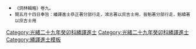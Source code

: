 {{Navbox
|name = 光緒二十九年癸卯科繙譯進士金榜
|title = 光緒二十九年（[[1903年]]）癸卯補行辛丑壬寅恩正併科繙譯進士金榜
|titlestyle = background-color:#FFD700;
|image =
|style = width:100%;text-align:center; 
|groupstyle = text-align:center; background-color:#FFD700;
|liststyle = text-align:center;
|state = {{{state<includeonly>|collapsed</includeonly>}}}
|group1 = 駐防<br />共4名
|list1 = [[恭正|恭正]]（青州駐防鑲白旗滿洲） - [[鴻志|鴻志]]（正藍旗滿洲） - [[晉魁|晉魁]]（荊州駐防鑲白旗蒙古） - [[魁續|魁續]]（荊州駐防鑲白旗滿洲）

|belowstyle = text-align: center; background-color:#FFD700;
|below='''前一科：[[Template:光緒二十四年戊戌科繙譯進士金榜|光緒二十四年戊戌繙譯科]]　'''·'''　後一科：[[Template:光緒三十年甲辰恩科繙譯進士金榜|光緒三十年甲辰繙譯恩科]]'''<br>'''同科文進士：[[Template:光緒二十九年癸卯科殿試金榜|光緒二十九年癸卯文科]]'''
}}
[[Category:光緒二十九年癸卯科繙譯進士]]
<noinclude>[[Category:光緒二十九年癸卯科繙譯進士]][[Category:繙譯進士模板]]
*<small>《詞林輯略》卷九。
*閏五月十四日奉旨：繙譯進士恭正著分部行走，鴻志著以庶吉士用，晉魁著分部行走，魁續著以庶吉士用
</small>{{DEFAULTSORT:*}}
</noinclude>